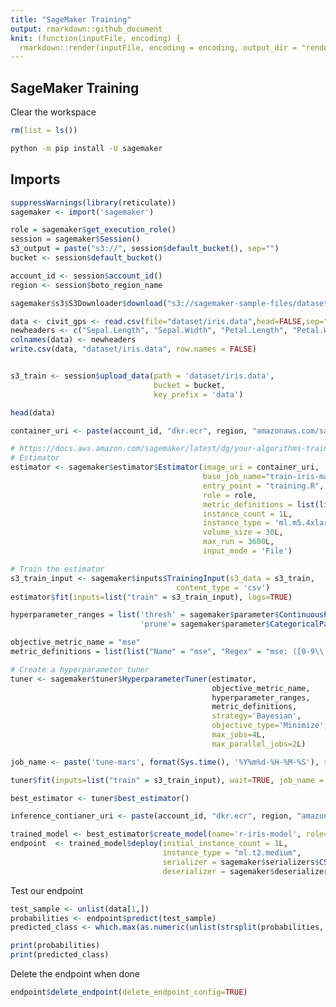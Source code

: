 ```yaml
---
title: "SageMaker Training"
output: rmarkdown::github_document
knit: (function(inputFile, encoding) {
  rmarkdown::render(inputFile, encoding = encoding, output_dir = "rendered") })
---
```


## SageMaker Training

Clear the workspace
```r
rm(list = ls())
```

```bash
python -m pip install -U sagemaker
```

## Imports
```r
suppressWarnings(library(reticulate))
sagemaker <- import('sagemaker')

role = sagemaker$get_execution_role()
session = sagemaker$Session()
s3_output = paste("s3://", session$default_bucket(), sep="")
bucket <- session$default_bucket()

account_id <- session$account_id()
region <- session$boto_region_name
```

```r
sagemaker$s3$S3Downloader$download("s3://sagemaker-sample-files/datasets/tabular/iris/iris.data","dataset")

data <- civit_gps <- read.csv(file="dataset/iris.data",head=FALSE,sep=",")
newheaders <- c("Sepal.Length", "Sepal.Width", "Petal.Length", "Petal.Width", "Species")
colnames(data) <- newheaders
write.csv(data, "dataset/iris.data", row.names = FALSE)


s3_train <- session$upload_data(path = 'dataset/iris.data',
                                bucket = bucket,
                                key_prefix = 'data')
```

```r
head(data)
```

```r
container_uri <- paste(account_id, "dkr.ecr", region, "amazonaws.com/sagemaker-r-training:1.0", sep=".")

# https://docs.aws.amazon.com/sagemaker/latest/dg/your-algorithms-training-algo-dockerfile.html
# Estimator
estimator <- sagemaker$estimator$Estimator(image_uri = container_uri,
                                           base_job_name="train-iris-mars",
                                           entry_point = "training.R",
                                           role = role,
                                           metric_definitions = list(list("Name" = "mse", "Regex" = "mse: ([0-9\\.]+)")),
                                           instance_count = 1L,
                                           instance_type = 'ml.m5.4xlarge',
                                           volume_size = 30L,
                                           max_run = 3600L,
                                           input_mode = 'File')
```

```r
# Train the estimator
s3_train_input <- sagemaker$inputs$TrainingInput(s3_data = s3_train,
                                     content_type = 'csv')
estimator$fit(inputs=list("train" = s3_train_input), logs=TRUE)
```


```r
hyperparameter_ranges = list('thresh' = sagemaker$parameter$ContinuousParameter(0.001, 0.01),
                             'prune'= sagemaker$parameter$CategoricalParameter(list(TRUE, FALSE)))

objective_metric_name = "mse"
metric_definitions = list(list("Name" = "mse", "Regex" = "mse: ([0-9\\.]+)"))

# Create a hyperparameter tuner
tuner <- sagemaker$tuner$HyperparameterTuner(estimator,
                                             objective_metric_name,
                                             hyperparameter_ranges,
                                             metric_definitions,
                                             strategy='Bayesian',
                                             objective_type='Minimize',
                                             max_jobs=4L,
                                             max_parallel_jobs=2L)

job_name <- paste('tune-mars', format(Sys.time(), '%Y%m%d-%H-%M-%S'), sep = '-')

tuner$fit(inputs=list("train" = s3_train_input), wait=TRUE, job_name = job_name)
```

```r
best_estimator <- tuner$best_estimator()
```



```r
inference_contianer_uri <- paste(account_id, "dkr.ecr", region, "amazonaws.com/sagemaker-r-inference:1.0", sep=".")

trained_model <- best_estimator$create_model(name='r-iris-model', role=role, image_uri = container_uri)
endpoint  <- trained_model$deploy(initial_instance_count = 1L,
                                  instance_type = "ml.t2.medium",
                                  serializer = sagemaker$serializers$CSVSerializer(content_type='text/csv'),
                                  deserializer = sagemaker$deserializers$JSONDeserializer())
```

Test our endpoint
```r
test_sample <- unlist(data[1,])
probabilities <- endpoint$predict(test_sample)
predicted_class <- which.max(as.numeric(unlist(strsplit(probabilities, ","))))

print(probabilities)
print(predicted_class)
```

Delete the endpoint when done
```r
endpoint$delete_endpoint(delete_endpoint_config=TRUE)
```
